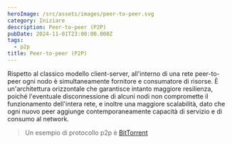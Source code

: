 ```yaml
---
heroImage: /src/assets/images/peer-to-peer.svg
category: Iniziare
description: Peer-to-peer (P2P)
pubDate: 2024-11-01T23:00:00.000Z
tags:
  - p2p
title: Peer-to-peer (P2P)
---
```


Rispetto al classico modello client-server, all'interno di una rete peer-to-peer ogni nodo è simultaneamente fornitore e consumatore di risorse. È un'architettura orizzontale che garantisce intanto maggiore resilienza, poiché l'eventuale disconnessione di alcuni nodi non compromette il funzionamento dell'intera rete, e inoltre una maggiore scalabilità, dato che ogni nuovo peer aggiunge contemporaneamente capacità di servizio e di consumo al network. 

> Un esempio di protocollo p2p è [BitTorrent](https://www.bittorrent.com/ "BitTorrent")
